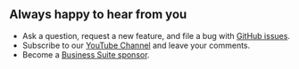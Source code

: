 
## Always happy to hear from you

- Ask a question, request a new feature, and file a bug with [GitHub issues](https://github.com/volkovlabs/business-text/issues).
- Subscribe to our [YouTube Channel](https://youtube.com/@volkovlabs) and leave your comments.
- Become a [Business Suite sponsor](https://github.com/sponsors/VolkovLabs).

<Enterprise />
